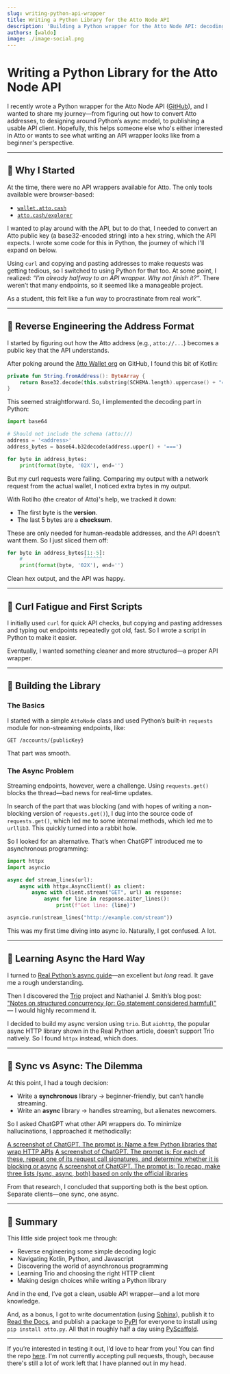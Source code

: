 ```yaml
---
slug: writing-python-api-wrapper
title: Writing a Python Library for the Atto Node API
description: 'Building a Python wrapper for the Atto Node API: decoding Atto addresses, implementing sync & async clients with httpx & Trio, and publishing a library to PyPI.'
authors: [waldo]
image: ./image-social.png
---
```


# Writing a Python Library for the Atto Node API

I recently wrote a Python wrapper for the Atto Node API
([GitHub](https://github.com/waldolemmer/atto.py)), and I wanted to share my
journey—from figuring out how to convert Atto addresses, to designing around
Python’s async model, to publishing a usable API client. Hopefully, this helps
someone else who's either interested in Atto or wants to see what writing an
API wrapper looks like from a beginner's perspective.

---

## 🚀 Why I Started

At the time, there were no API wrappers available for Atto. The only tools available were browser-based:  
- [`wallet.atto.cash`](https://wallet.atto.cash)  
- [`atto.cash/explorer`](https://atto.cash/explorer)

I wanted to play around with the API, but to do that, I needed to convert an
Atto public key (a base32-encoded string) into a hex string, which the API
expects. I wrote some code for this in Python, the journey of which I'll expand
on below.

Using `curl` and copying and pasting addresses to make requests was getting
tedious, so I switched to using Python for that too.
At some point, I realized: *“I’m already halfway to an API wrapper. Why not
finish it?”*. There weren’t that many endpoints, so it seemed like a manageable
project.

As a student, this felt like a fun way to procrastinate from real work™.

---

## 🧠 Reverse Engineering the Address Format

I started by figuring out how the Atto address (e.g., `atto://...`) becomes a
public key that the API understands.

After poking around the [Atto Wallet org](https://github.com/attocash/) on
GitHub, I found this bit of Kotlin:

```kotlin
private fun String.fromAddress(): ByteArray {
    return Base32.decode(this.substring(SCHEMA.length).uppercase() + "===")
}
```

This seemed straightforward. So, I implemented the decoding part in Python:

```python
import base64

# Should not include the schema (atto://)
address = '<address>'
address_bytes = base64.b32decode(address.upper() + '===')

for byte in address_bytes:
    print(format(byte, '02X'), end='')
```

But my curl requests were failing. Comparing my output with a network request
from the actual wallet, I noticed extra bytes in my output.

With Rotilho (the creator of Atto)'s help, we tracked it down:
- The first byte is the **version**.
- The last 5 bytes are a **checksum**.

These are only needed for human-readable addresses, and the API doesn't want them. So I
just sliced them off:

```python
for byte in address_bytes[1:-5]:
    #                    ^^^^^^
    print(format(byte, '02X'), end='')
```

Clean hex output, and the API was happy.

---

## 🧪 Curl Fatigue and First Scripts

I initially used `curl` for quick API checks, but copying and pasting addresses
and typing out endpoints repeatedly got old, fast. So I wrote a script in
Python to make it easier.

Eventually, I wanted something cleaner and more structured—a proper API wrapper.

---

## 🧰 Building the Library

### The Basics

I started with a simple `AttoNode` class and used Python’s built-in `requests`
module for non-streaming endpoints, like:

```http
GET /accounts/{publicKey}
```

That part was smooth.

### The Async Problem

Streaming endpoints, however, were a challenge. Using `requests.get()` blocks
the thread—bad news for real-time updates.

In search of the part that was blocking (and with hopes of writing a
non-blocking version of `requests.get()`), I dug into the source code of
`requests.get()`, which led me to some internal methods, which led me to
`urllib3`. This quickly turned into a rabbit hole.

So I looked for an alternative. That’s when ChatGPT introduced me to
asynchronous programming:

```python
import httpx
import asyncio

async def stream_lines(url):
    async with httpx.AsyncClient() as client:
        async with client.stream("GET", url) as response:
            async for line in response.aiter_lines():
                print(f"Got line: {line}")

asyncio.run(stream_lines("http://example.com/stream"))
```

This was my first time diving into async io. Naturally, I got confused. A lot.

---

## 🧵 Learning Async the Hard Way

I turned to [Real Python’s async
guide](https://realpython.com/async-io-python/)—an excellent but *long* read.
It gave me a rough understanding.

Then I discovered the [Trio](https://github.com/python-trio/trio/) project and
Nathaniel J. Smith’s blog post:  
["Notes on structured concurrency (or: Go statement considered
harmful)"](https://vorpus.org/blog/notes-on-structured-concurrency-or-go-statement-considered-harmful/)
— I would highly recommend it.

I decided to build my async version using `trio`. But `aiohttp`, the popular
async HTTP library shown in the Real Python article, doesn’t support Trio
natively. So I found `httpx` instead, which does.

---

## 🧩 Sync vs Async: The Dilemma

At this point, I had a tough decision:

- Write a **synchronous** library → beginner-friendly, but can’t handle streaming.
- Write an **async** library → handles streaming, but alienates newcomers.

So I asked ChatGPT what other API wrappers do. To minimize hallucinations, I
approached it methodically:

[A screenshot of ChatGPT. The prompt is: Name a few Python libraries that wrap HTTP APIs](chatgpt-screenshot-1.png)
[A screenshot of ChatGPT. The prompt is: For each of these, repeat one of its request call signatures, and determine whether it is blocking or async](chatgpt-screenshot-2.png)
[A screenshot of ChatGPT. The prompt is: To recap, make three lists (sync, async, both) based on only the official libraries](chatgpt-screenshot-3.png)

From that research, I concluded that supporting both is the best option. Separate clients—one sync, one async.

---

## 🧾 Summary

This little side project took me through:

- Reverse engineering some simple decoding logic
- Navigating Kotlin, Python, and Javascript
- Discovering the world of asynchronous programming
- Learning Trio and choosing the right HTTP client
- Making design choices while writing a Python library

And in the end, I’ve got a clean, usable API wrapper—and a lot more knowledge.

And, as a bonus, I got to write documentation (using
[Sphinx](https://www.sphinx-doc.org/)), publish it to
[Read the Docs](https://attopyreadthedocs.io), and publish a package to
[PyPI](https://pypi.org/project/atto.py) for everyone to install using
`pip install atto.py`. All that in roughly half a day using
[PyScaffold](https://pyscaffold.org/).

---

If you’re interested in testing it out, I’d love to hear from you! You can find
the repo [here](https://github.com/waldolemmer/atto.py). I'm not currently
accepting pull requests, though, because there's still a lot of work left that
I have planned out in my head.
